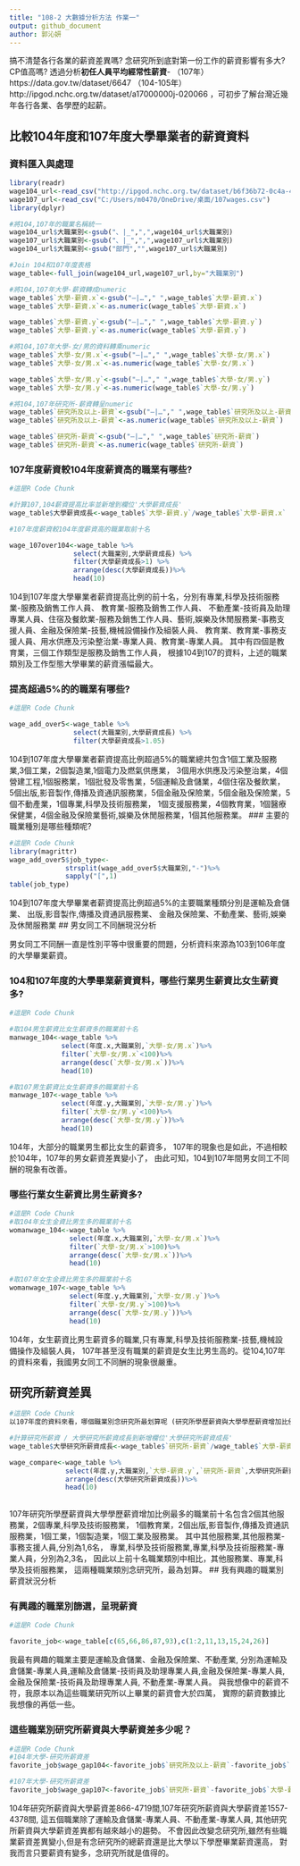 ```yaml
---
title: "108-2 大數據分析方法 作業一"
output: github_document
author: 郭沁妍
---
```


搞不清楚各行各業的薪資差異嗎? 念研究所到底對第一份工作的薪資影響有多大? CP值高嗎? 透過分析**初任人員平均經常性薪資**- （107年）https://data.gov.tw/dataset/6647 （104-105年）http://ipgod.nchc.org.tw/dataset/a17000000j-020066 ，可初步了解台灣近幾年各行各業、各學歷的起薪。

## 比較104年度和107年度大學畢業者的薪資資料

### 資料匯入與處理
```r
library(readr)
wage104_url<-read_csv("http://ipgod.nchc.org.tw/dataset/b6f36b72-0c4a-4b60-9254-1904e180ddb1/resource/98d5094d-7481-44b5-876a-715a496f922c/download/a17000000j-020066-mah.csv")
wage107_url<-read_csv("C:/Users/m0470/OneDrive/桌面/107wages.csv")
library(dplyr)

#將104,107年的職業名稱統一
wage104_url$大職業別<-gsub("、|_",",",wage104_url$大職業別)
wage107_url$大職業別<-gsub("、|_",",",wage107_url$大職業別)
wage104_url$大職業別<-gsub("部門","",wage107_url$大職業別)

#Join 104和107年度表格
wage_table<-full_join(wage104_url,wage107_url,by="大職業別")

#將104,107年大學-薪資轉成numeric
wage_table$`大學-薪資.x`<-gsub("—|…"," ",wage_table$`大學-薪資.x`)
wage_table$`大學-薪資.x`<-as.numeric(wage_table$`大學-薪資.x`)

wage_table$`大學-薪資.y`<-gsub("—|…"," ",wage_table$`大學-薪資.y`)
wage_table$`大學-薪資.y`<-as.numeric(wage_table$`大學-薪資.y`)

#將104,107年大學-女/男的資料轉乘numeric
wage_table$`大學-女/男.x`<-gsub("—|…"," ",wage_table$`大學-女/男.x`)
wage_table$`大學-女/男.x`<-as.numeric(wage_table$`大學-女/男.x`)

wage_table$`大學-女/男.y`<-gsub("—|…"," ",wage_table$`大學-女/男.y`)
wage_table$`大學-女/男.y`<-as.numeric(wage_table$`大學-女/男.y`)

#將104,107年研究所-薪資轉呈numeric
wage_table$`研究所及以上-薪資`<-gsub("—|…"," ",wage_table$`研究所及以上-薪資`)
wage_table$`研究所及以上-薪資`<-as.numeric(wage_table$`研究所及以上-薪資`)

wage_table$`研究所-薪資`<-gsub("—|…"," ",wage_table$`研究所-薪資`)
wage_table$`研究所-薪資`<-as.numeric(wage_table$`研究所-薪資`)

```

### 107年度薪資較104年度薪資高的職業有哪些? 
```r
#這是R Code Chunk

#計算107,104薪資提高比率並新增到欄位'大學薪資成長'
wage_table$大學薪資成長<-wage_table$`大學-薪資.y`/wage_table$`大學-薪資.x`

#107年度薪資較104年度薪資高的職業取前十名

wage_107over104<-wage_table %>%
                select(大職業別,大學薪資成長) %>%
                filter(大學薪資成長>1) %>%
                arrange(desc(大學薪資成長))%>%
                head(10)

```
104到107年度大學畢業者薪資提高比例的前十名，分別有專業,科學及技術服務業-服務及銷售工作人員、	教育業-服務及銷售工作人員、
不動產業-技術員及助理專業人員、住宿及餐飲業-服務及銷售工作人員、藝術,娛樂及休閒服務業-事務支援人員、金融及保險業-技藝,機械設備操作及組裝人員、
教育業、教育業-事務支援人員、用水供應及污染整治業-專業人員、教育業-專業人員。
其中有四個是教育業，三個工作類型是服務及銷售工作人員，
根據104到107的資料，上述的職業類別及工作型態大學畢業的薪資漲幅最大。

### 提高超過5%的的職業有哪些? 
```r
#這是R Code Chunk

wage_add_over5<-wage_table %>%
                select(大職業別,大學薪資成長) %>%
                filter(大學薪資成長>1.05) 

```
104到107年度大學畢業者薪資提高比例超過5%的職業總共包含1個工業及服務業,3個工業，2個製造業,1個電力及燃氣供應業，
3個用水供應及污染整治業，4個營建工程,1個服務業，1個批發及零售業，5個運輸及倉儲業，4個住宿及餐飲業，
5個出版,影音製作,傳播及資通訊服務業，5個金融及保險業，5個金融及保險業，5個不動產業，1個專業,科學及技術服務業，
1個支援服務業，4個教育業，1個醫療保健業，4個金融及保險業藝術,娛樂及休閒服務業，1個其他服務業。
### 主要的職業種別是哪些種類呢?
```r
#這是R Code Chunk
library(magrittr)
wage_add_over5$job_type<-
              strsplit(wage_add_over5$大職業別,"-")%>%
              sapply("[",1)
table(job_type)
```
104到107年度大學畢業者薪資提高比例超過5%的主要職業種類分別是運輸及倉儲業、	出版,影音製作,傳播及資通訊服務業、
金融及保險業、不動產業、藝術,娛樂及休閒服務業
## 男女同工不同酬現況分析

男女同工不同酬一直是性別平等中很重要的問題，分析資料來源為103到106年度的大學畢業薪資。

### 104和107年度的大學畢業薪資資料，哪些行業男生薪資比女生薪資多?
```r
#這是R Code Chunk

#取104男生薪資比女生薪資多的職業前十名
manwage_104<-wage_table %>%
             select(年度.x,大職業別,`大學-女/男.x`)%>%
             filter(`大學-女/男.x`<100)%>%
             arrange(desc(`大學-女/男.x`))%>%
             head(10)

#取107男生薪資比女生薪資多的職業前十名
manwage_107<-wage_table %>%
             select(年度.y,大職業別,`大學-女/男.y`)%>%
             filter(`大學-女/男.y`<100)%>%
             arrange(desc(`大學-女/男.y`))%>%
             head(10)
```

104年，大部分的職業男生都比女生的薪資多，
107年的現象也是如此，不過相較於104年，107年的男女薪資差異變小了，
由此可知，104到107年間男女同工不同酬的現象有改善。

### 哪些行業女生薪資比男生薪資多? 
```r
#這是R Code Chunk
#取104年女生金資比男生多的職業前十名
womanwage_104<-wage_table %>%
               select(年度.x,大職業別,`大學-女/男.x`)%>%
               filter(`大學-女/男.x`>100)%>%
               arrange(desc(`大學-女/男.x`))%>%
               head(10)

#取107年女生金資比男生多的職業前十名
womanwage_107<-wage_table %>%
               select(年度.y,大職業別,`大學-女/男.y`)%>%
               filter(`大學-女/男.y`>100)%>%
               arrange(desc(`大學-女/男.y`))%>%
               head(10)

```
104年，女生薪資比男生薪資多的職業,只有專業,科學及技術服務業-技藝,機械設備操作及組裝人員，
107年甚至沒有職業的薪資是女生比男生高的。從104,107年的資料來看，我國男女同工不同酬的現象很嚴重。

## 研究所薪資差異


```r
#這是R Code Chunk
以107年度的資料來看，哪個職業別念研究所最划算呢 (研究所學歷薪資與大學學歷薪資增加比例最多)?

#計算研究所薪資 / 大學研究所薪資成長到新增欄位'大學研究所薪資成長'
wage_table$大學研究所薪資成長<-wage_table$`研究所-薪資`/wage_table$`大學-薪資.y`

wage_compare<-wage_table %>%
              select(年度.y,大職業別,`大學-薪資.y`,`研究所-薪資`,大學研究所薪資成長)%>%
              arrange(desc(大學研究所薪資成長))%>%
              head(10)
              
```
107年研究所學歷薪資與大學學歷薪資增加比例最多的職業前十名包含2個其他服務業，2個專業,科學及技術服務業，
1個教育業，2個出版,影音製作,傳播及資通訊服務業，1個工業，1個製造業，1個工業及服務業。
其中其他服務業,其他服務業-事務支援人員,分別為1,6名，
專業,科學及技術服務業,專業,科學及技術服務業-專業人員，分別為2,3名，
因此以上前十名職業類別中相比，其他服務業、專業,科學及技術服務業，
這兩種職業類別念研究所，最為划算。
## 我有興趣的職業別薪資狀況分析

### 有興趣的職業別篩選，呈現薪資
```r
#這是R Code Chunk

favorite_job<-wage_table[c(65,66,86,87,93),c(1:2,11,13,15,24,26)]

```
我最有興趣的職業主要是運輸及倉儲業、金融及保險業、不動產業,
分別為運輸及倉儲業-專業人員,運輸及倉儲業-技術員及助理專業人員,金融及保險業-專業人員,
金融及保險業-技術員及助理專業人員,	不動產業-專業人員。
與我想像中的薪資不符，我原本以為這些職業研究所以上畢業的薪資會大於四萬，
實際的薪資數據比我想像的再低一些。

### 這些職業別研究所薪資與大學薪資差多少呢？
```r
#這是R Code Chunk
#104年大學-研究所薪資差
favorite_job$wage_gap104<-favorite_job$`研究所及以上-薪資`-favorite_job$`大學-薪資.x`

#107年大學-研究所薪資差
favorite_job$wage_gap107<-favorite_job$`研究所-薪資`-favorite_job$`大學-薪資.y`

```
104年研究所薪資與大學薪資差866-4719間,107年研究所薪資與大學薪資差1557-4378間,
這五個職業除了運輸及倉儲業-專業人員、不動產業-專業人員,
其他研究所薪資與大學薪資差異都有越來越小的趨勢。
不會因此改變念研究所,雖然有些職業薪資差異變小,但是有念研究所的總薪資還是比大學以下學歷畢業薪資還高，
對我而言只要薪資有變多，念研究所就是值得的。

